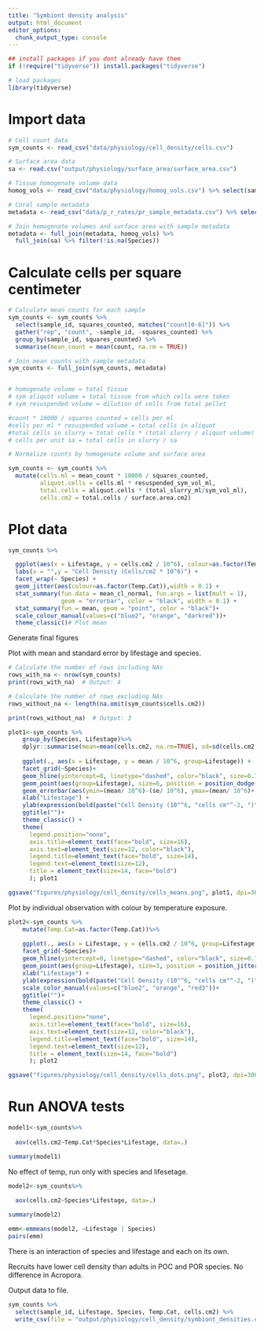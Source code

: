 ```yaml
---
title: "Symbiont density analysis"
output: html_document
editor_options: 
  chunk_output_type: console
---
```


```r
## install packages if you dont already have them
if (!require("tidyverse")) install.packages("tidyverse")

# load packages
library(tidyverse)
```

# Import data
```r
# Cell count data
sym_counts <- read_csv("data/physiology/cell_density/cells.csv")

# Surface area data
sa <- read.csv("output/physiology/surface_area/surface_area.csv") 

# Tissue homogenate volume data
homog_vols <- read_csv("data/physiology/homog_vols.csv") %>% select(sample_id, total_slurry_ml, sym_vol_ml, host_vol_ml, resuspended_sym_vol_ml)

# Coral sample metadata
metadata <- read_csv("data/p_r_rates/pr_sample_metadata.csv") %>% select(sample_id, Species, Lifestage, Temp.Cat) %>% filter(!str_detect(sample_id, "^BK"))

# Join homogenate volumes and surface area with sample metadata
metadata <- full_join(metadata, homog_vols) %>%
  full_join(sa) %>% filter(!is.na(Species))
```


# Calculate cells per square centimeter
```r
# Calculate mean counts for each sample
sym_counts <- sym_counts %>%
  select(sample_id, squares_counted, matches("count[0-6]")) %>%
  gather("rep", "count", -sample_id, -squares_counted) %>%
  group_by(sample_id, squares_counted) %>%
  summarise(mean_count = mean(count, na.rm = TRUE))

# Join mean counts with sample metadata
sym_counts <- full_join(sym_counts, metadata)


# homogenate volume = total tissue
# sym aliquot volume = total tissue from which cells were taken
# sym resuspended volume = dilution of cells from total pellet 

#count * 10000 / squares counted = cells per ml
#cells per ml * resuspended volume = total cells in aliquot
#total cells in slurry = total cells * (total slurry / aliquot volume)
# cells per unit sa = total cells in slurry / sa 

# Normalize counts by homogenate volume and surface area

sym_counts <- sym_counts %>%
  mutate(cells.ml = mean_count * 10000 / squares_counted,
         aliquot.cells = cells.ml * resuspended_sym_vol_ml, 
         total.cells = aliquot.cells * (total_slurry_ml/sym_vol_ml),
         cells.cm2 = total.cells / surface.area.cm2)
```

# Plot data
```r
sym_counts %>%

  ggplot(aes(x = Lifestage, y = cells.cm2 / 10^6), colour=as.factor(Temp.Cat)) +
  labs(x = "",y = "Cell Density (Cells/cm2 * 10^6)") +
  facet_wrap(~ Species) +
  geom_jitter(aes(colour=as.factor(Temp.Cat)),width = 0.1) +                                            # Plot all points
  stat_summary(fun.data = mean_cl_normal, fun.args = list(mult = 1),    # Plot standard error
               geom = "errorbar", color = "black", width = 0.1) +
  stat_summary(fun = mean, geom = "point", color = "black")+
  scale_colour_manual(values=c("blue2", "orange", "darkred"))+
  theme_classic()# Plot mean
```

Generate final figures 

Plot with mean and standard error by lifestage and species. 
```r

# Calculate the number of rows including NAs
rows_with_na <- nrow(sym_counts)
print(rows_with_na)  # Output: 4

# Calculate the number of rows excluding NAs
rows_without_na <- length(na.omit(sym_counts$cells.cm2))

print(rows_without_na)  # Output: 3

plot1<-sym_counts %>%
    group_by(Species, Lifestage)%>%
    dplyr::summarise(mean=mean(cells.cm2, na.rm=TRUE), sd=sd(cells.cm2, na.rm=TRUE), N=length(na.omit(sym_counts$cells.cm2)), se=sd/sqrt(N))%>%
    
    ggplot(., aes(x = Lifestage, y = mean / 10^6, group=Lifestage)) +
    facet_grid(~Species)+
    geom_hline(yintercept=0, linetype="dashed", color="black", size=0.75)+
    geom_point(aes(group=Lifestage), size=6, position = position_dodge(0.4), color="darkgray") + 
    geom_errorbar(aes(ymin=(mean/ 10^6)-(se/ 10^6), ymax=(mean/ 10^6)+(se/ 10^6), group=Lifestage), width=0, linetype="solid", position=position_dodge(0.4), size=0.8, color="black")+
    xlab("Lifestage") + 
    ylab(expression(bold(paste("Cell Density (10"^6, "cells cm"^-2, ")")))) +
    ggtitle("")+
    theme_classic() + 
    theme(
      legend.position="none",
      axis.title=element_text(face="bold", size=16),
      axis.text=element_text(size=12, color="black"), 
      legend.title=element_text(face="bold", size=14), 
      legend.text=element_text(size=12), 
      title = element_text(size=14, face="bold")
      ); plot1

ggsave("figures/physiology/cell_density/cells_means.png", plot1, dpi=300, w=6, h=4, units="in")
```

Plot by individual observation with colour by temperature exposure. 
```r
plot2<-sym_counts %>%
    mutate(Temp.Cat=as.factor(Temp.Cat))%>%
    
    ggplot(., aes(x = Lifestage, y = cells.cm2 / 10^6, group=Lifestage, color=Temp.Cat)) +
    facet_grid(~Species)+
    geom_hline(yintercept=0, linetype="dashed", color="black", size=0.75)+
    geom_point(aes(group=Lifestage), size=3, position = position_jitterdodge(0.5)) + 
    xlab("Lifestage") + 
    ylab(expression(bold(paste("Cell Density (10"^6, "cells cm"^-2, ")")))) +
    scale_color_manual(values=c("blue2", "orange", "red3"))+
    ggtitle("")+
    theme_classic() + 
    theme(
      legend.position="none",
      axis.title=element_text(face="bold", size=16),
      axis.text=element_text(size=12, color="black"), 
      legend.title=element_text(face="bold", size=14), 
      legend.text=element_text(size=12), 
      title = element_text(size=14, face="bold")
      ); plot2

ggsave("figures/physiology/cell_density/cells_dots.png", plot2, dpi=300, w=6, h=4, units="in")
```

# Run ANOVA tests 

```r
model1<-sym_counts%>%
  
  aov(cells.cm2~Temp.Cat*Species*Lifestage, data=.)

summary(model1)
```

No effect of temp, run only with species and lifesetage. 
```r
model2<-sym_counts%>%
  
  aov(cells.cm2~Species*Lifestage, data=.)

summary(model2)

emm<-emmeans(model2, ~Lifestage | Species)
pairs(emm)
```

There is an interaction of species and lifestage and each on its own. 

Recruits have lower cell density than adults in POC and POR species. No difference in Acropora. 

Output data to file.  

```r
sym_counts %>%
  select(sample_id, Lifestage, Species, Temp.Cat, cells.cm2) %>%
  write_csv(file = "output/physiology/cell_density/symbiont_densities.csv")

```
